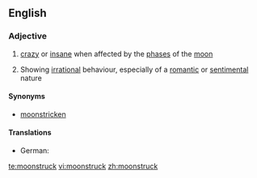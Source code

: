 ==English==

===Adjective===
{{en-adj}}

# {{obsolete}} [[crazy]] or [[insane]] when affected by the [[phase]]s of the [[moon]]
# {{context|by extension}} Showing [[irrational]] behaviour, especially of a [[romantic]] or [[sentimental]] nature

====Synonyms====
* [[moonstricken]]

====Translations====
* German: {{t-|de|mondsüchtig}}

[[te:moonstruck]]
[[vi:moonstruck]]
[[zh:moonstruck]]